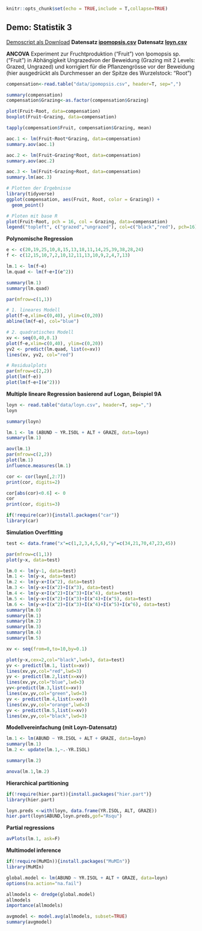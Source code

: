```r

knitr::opts_chunk$set(echo = TRUE,include = T,collapse=TRUE)
```

## Demo: Statistik 3

[Demoscript als Download](15_Statistik3/RFiles/Statistik_3_Demo_v.05.R)
**Datensatz [ipomopsis.csv](15_Statistik3/data/ipomopsis.csv)**
**Datensatz [loyn.csv](15_Statistik3/data/loyn.csv)**

**ANCOVA**
Experiment zur Fruchtproduktion (“Fruit”) von Ipomopsis sp. (“Fruit”) in Abhängigkeit Ungrazedvon der Beweidung (Grazing mit 2 Levels: Grazed, Ungrazed) und korrigiert für die Pflanzengrösse vor der Beweidung (hier ausgedrückt als Durchmesser an der Spitze des Wurzelstock: “Root”)

```r
compensation<-read.table("data/ipomopsis.csv", header=T, sep=",")
```

```r
summary(compensation)
compensation$Grazing<-as.factor(compensation$Grazing)

plot(Fruit~Root, data=compensation)
boxplot(Fruit~Grazing, data=compensation)

tapply(compensation$Fruit, compensation$Grazing, mean)

aoc.1 <- lm(Fruit~Root*Grazing, data=compensation)
summary.aov(aoc.1)

aoc.2 <- lm(Fruit~Grazing*Root, data=compensation)
summary.aov(aoc.2)

aoc.3 <- lm(Fruit~Grazing+Root, data=compensation)
summary.lm(aoc.3)

# Plotten der Ergebnisse
library(tidyverse)
ggplot(compensation, aes(Fruit, Root, color = Grazing)) +
  geom_point()

# Ploten mit base R
plot(Fruit~Root, pch = 16, col = Grazing, data=compensation)
legend("topleft", c("grazed","ungrazed"), col=c("black","red"), pch=16) 
```


**Polynomische Regression**

```r
e <- c(20,19,25,10,8,15,13,18,11,14,25,39,38,28,24)
f <- c(12,15,10,7,2,10,12,11,13,10,9,2,4,7,13)

lm.1 <- lm(f~e)
lm.quad <- lm(f~e+I(e^2))

summary(lm.1)
summary(lm.quad)

par(mfrow=c(1,1))

# 1. lineares Modell
plot(f~e,xlim=c(0,40), ylim=c(0,20))
abline(lm(f~e), col="blue")

# 2. quadratisches Modell
xv <- seq(0,40,0.1)
plot(f~e,xlim=c(0,40), ylim=c(0,20))
yv2 <- predict(lm.quad, list(e=xv))
lines(xv, yv2, col="red")

# Residualplots
par(mfrow=c(2,2))
plot(lm(f~e))
plot(lm(f~e+I(e^2)))
```

**Multiple lineare Regression basierend auf Logan, Beispiel 9A** 

```r
loyn <- read.table("data/loyn.csv", header=T, sep=",")
loyn

summary(loyn)

lm.1 <- lm (ABUND ~ YR.ISOL + ALT + GRAZE, data=loyn)
summary(lm.1)

aov(lm.1)
par(mfrow=c(2,2))
plot(lm.1)
influence.measures(lm.1)

cor <- cor(loyn[,2:7])
print(cor, digits=2)

cor[abs(cor)<0.6] <- 0
cor
print(cor, digits=3)

if(!require(car)){install.packages("car")} 
library(car)
```

**Simulation Overfitting**

```r
test <- data.frame("x"=c(1,2,3,4,5,6),"y"=c(34,21,70,47,23,45))

par(mfrow=c(1,1))
plot(y~x, data=test)

lm.0 <- lm(y~1, data=test)
lm.1 <- lm(y~x, data=test)
lm.2 <- lm(y~x+I(x^2), data=test)
lm.3 <- lm(y~x+I(x^2)+I(x^3), data=test)
lm.4 <- lm(y~x+I(x^2)+I(x^3)+I(x^4), data=test)
lm.5 <- lm(y~x+I(x^2)+I(x^3)+I(x^4)+I(x^5), data=test)
lm.6 <- lm(y~x+I(x^2)+I(x^3)+I(x^4)+I(x^5)+I(x^6), data=test)
summary(lm.0)
summary(lm.1)
summary(lm.2)
summary(lm.3)
summary(lm.4)
summary(lm.5)

xv <- seq(from=0,to=10,by=0.1)

plot(y~x,cex=2,col="black",lwd=3, data=test)
yv <- predict(lm.1, list(x=xv))
lines(xv,yv,col="red",lwd=3)
yv <- predict(lm.2,list(x=xv))
lines(xv,yv,col="blue",lwd=3)
yv<-predict(lm.3,list(x=xv))
lines(xv,yv,col="green",lwd=3)
yv <- predict(lm.4,list(x=xv))
lines(xv,yv,col="orange",lwd=3)
yv <- predict(lm.5,list(x=xv))
lines(xv,yv,col="black",lwd=3)

```

**Modellvereinfachung (mit Loyn-Datensatz)**

```r
lm.1 <- lm(ABUND ~ YR.ISOL + ALT + GRAZE, data=loyn)
summary(lm.1)
lm.2 <- update(lm.1,~.-YR.ISOL)

summary(lm.2)

anova(lm.1,lm.2)
```

**Hierarchical partitioning**
```r
if(!require(hier.part)){install.packages("hier.part")}
library(hier.part)

loyn.preds <-with(loyn, data.frame(YR.ISOL, ALT, GRAZE))
hier.part(loyn$ABUND,loyn.preds,gof="Rsqu")
```

**Partial regressions**

```r
avPlots(lm.1, ask=F)
```

**Multimodel inference**

```r
if(!require(MuMIn)){install.packages("MuMIn")}
library(MuMIn)

global.model <- lm(ABUND ~ YR.ISOL + ALT + GRAZE, data=loyn)
options(na.action="na.fail")

allmodels <- dredge(global.model)
allmodels
importance(allmodels)

avgmodel <- model.avg(allmodels, subset=TRUE)
summary(avgmodel)
```

